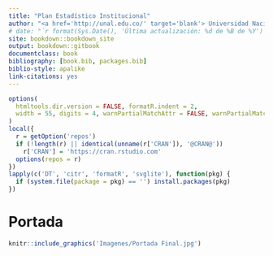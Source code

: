 ```yaml
--- 
title: "Plan Estadístico Institucional"
author: "<a href='http://unal.edu.co/' target='blank'> Universidad Nacional de Colombia</a> </br>  <a href= 'http://estadisticas.unal.edu.co/' target='blank'> Oficina Nacional de Estadística</a>"
# date: "`r format(Sys.Date(), 'Última actualización: %d de %B de %Y')`"
site: bookdown::bookdown_site
output: bookdown::gitbook
documentclass: book
bibliography: [book.bib, packages.bib]
biblio-style: apalike
link-citations: yes
---
```


```r
options(
  htmltools.dir.version = FALSE, formatR.indent = 2,
  width = 55, digits = 4, warnPartialMatchAttr = FALSE, warnPartialMatchDollar = FALSE
)
local({
  r = getOption('repos')
  if (!length(r) || identical(unname(r['CRAN']), '@CRAN@'))
    r['CRAN'] = 'https://cran.rstudio.com' 
  options(repos = r)
})
lapply(c('DT', 'citr', 'formatR', 'svglite'), function(pkg) {
  if (system.file(package = pkg) == '') install.packages(pkg)
})
```

# Portada {-}

```r
knitr::include_graphics('Imagenes/Portada Final.jpg')
```